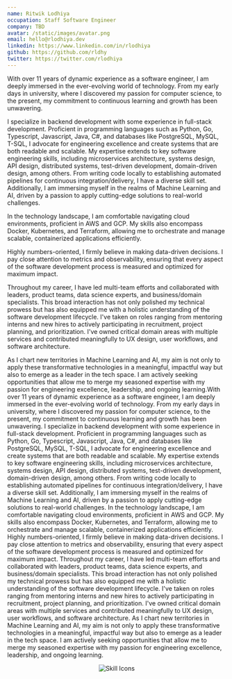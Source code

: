 ```yaml
---
name: Ritwik Lodhiya
occupation: Staff Software Engineer
company: TBD
avatar: /static/images/avatar.png
email: hello@rlodhiya.dev
linkedin: https://www.linkedin.com/in/rlodhiya
github: https://github.com/rldhy
twitter: https://twitter.com/rlodhiya
---
```



With over 11 years of dynamic experience as a software engineer, I am deeply immersed in the ever-evolving world of technology. From my early days in university, where I discovered my passion for computer science, to the present, my commitment to continuous learning and growth has been unwavering.

I specialize in backend development with some experience in full-stack development. Proficient in programming languages such as Python, Go, Typescript, Javascript, Java, C#, and databases like PostgreSQL, MySQL, T-SQL, I advocate for engineering excellence and create systems that are both readable and scalable. My expertise extends to key software engineering skills, including microservices architecture, systems design, API design, distributed systems, test-driven development, domain-driven design, among others. From writing code locally to establishing automated pipelines for continuous integration/delivery, I have a diverse skill set. Additionally, I am immersing myself in the realms of Machine Learning and AI, driven by a passion to apply cutting-edge solutions to real-world challenges.

In the technology landscape, I am comfortable navigating cloud environments, proficient in AWS and GCP. My skills also encompass Docker, Kubernetes, and Terraform, allowing me to orchestrate and manage scalable, containerized applications efficiently.

Highly numbers-oriented, I firmly believe in making data-driven decisions. I pay close attention to metrics and observability, ensuring that every aspect of the software development process is measured and optimized for maximum impact.

Throughout my career, I have led multi-team efforts and collaborated with leaders, product teams, data science experts, and business/domain specialists. This broad interaction has not only polished my technical prowess but has also equipped me with a holistic understanding of the software development lifecycle. I've taken on roles ranging from mentoring interns and new hires to actively participating in recruitment, project planning, and prioritization. I've owned critical domain areas with multiple services and contributed meaningfully to UX design, user workflows, and software architecture.

As I chart new territories in Machine Learning and AI, my aim is not only to apply these transformative technologies in a meaningful, impactful way but also to emerge as a leader in the tech space. I am actively seeking opportunities that allow me to merge my seasoned expertise with my passion for engineering excellence, leadership, and ongoing learning.With over 11 years of dynamic experience as a software engineer, I am deeply immersed in the ever-evolving world of technology. From my early days in university, where I discovered my passion for computer science, to the present, my commitment to continuous learning and growth has been unwavering. I specialize in backend development with some experience in full-stack development. Proficient in programming languages such as Python, Go, Typescript, Javascript, Java, C#, and databases like PostgreSQL, MySQL, T-SQL, I advocate for engineering excellence and create systems that are both readable and scalable. My expertise extends to key software engineering skills, including microservices architecture, systems design, API design, distributed systems, test-driven development, domain-driven design, among others. From writing code locally to establishing automated pipelines for continuous integration/delivery, I have a diverse skill set. Additionally, I am immersing myself in the realms of Machine Learning and AI, driven by a passion to apply cutting-edge solutions to real-world challenges. In the technology landscape, I am comfortable navigating cloud environments, proficient in AWS and GCP. My skills also encompass Docker, Kubernetes, and Terraform, allowing me to orchestrate and manage scalable, containerized applications efficiently. Highly numbers-oriented, I firmly believe in making data-driven decisions. I pay close attention to metrics and observability, ensuring that every aspect of the software development process is measured and optimized for maximum impact. Throughout my career, I have led multi-team efforts and collaborated with leaders, product teams, data science experts, and business/domain specialists. This broad interaction has not only polished my technical prowess but has also equipped me with a holistic understanding of the software development lifecycle. I've taken on roles ranging from mentoring interns and new hires to actively participating in recruitment, project planning, and prioritization. I've owned critical domain areas with multiple services and contributed meaningfully to UX design, user workflows, and software architecture. As I chart new territories in Machine Learning and AI, my aim is not only to apply these transformative technologies in a meaningful, impactful way but also to emerge as a leader in the tech space. I am actively seeking opportunities that allow me to merge my seasoned expertise with my passion for engineering excellence, leadership, and ongoing learning.

<div align="center">
    <img src="https://skillicons.dev/icons?i=git,kubernetes,docker,c,vim"  alt="Skill Icons" />
</div>
